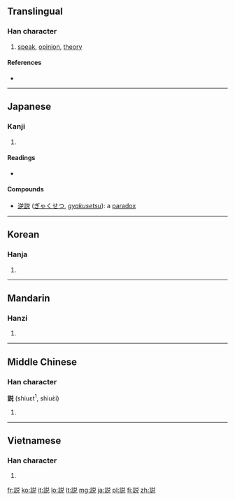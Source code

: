 {{also|說|说|講}}<!-- may be replaced by zh-forms -->
==Translingual==
{{stroke order|stroke=animate}}
{{ja-forms|説|[[说]]|[[說]]}}

===Han character===
{{Han char|rn=149|rad=言|as=07|sn=14|four=|canj=X卜口金口 (XYRCR), 卜口金口山 (YRCRU)}}

# [[speak]], [[opinion]], [[theory]]

====References====
* {{Han ref|kx=1165.051|dkj=35556|hdz=63979.030|uh=8AAC|ud=35500|bh=90E0|bd=37088}}

----

==Japanese==
===Kanji===
{{ja-kanji|grade=4|rs=言07}}

# {{defn|lang=ja|sort=言07}}

====Readings====
* {{ja-readings|on=[[せつ]] (setsu), [[ぜい]] (zei), [[えつ]] (etsu)|kun=[[とく]] (toku), [[よろこぶ]] (yorokobu)}}

====Compounds====
* [[逆説]] ([[ぎゃくせつ]], ''[[gyakusetsu]]''): a [[paradox]]

----

==Korean==

===Hanja===
{{ko-hanja|hangeul=[[설]], [[세]], 열|eumhun=|rv=seol, se, yeol|mr=sŏl, se, yŏl|y=sel, sey, yel}}

# {{defn|lang=ko|sort=言07}}

----

==Mandarin==

===Hanzi===
{{cmn-hanzi|sim=说|pin=[[shuō]] ([[shuo1]])|wg=shuo<sup>1</sup>}}

# {{defn|lang=cmn|sort=言07}}

----

==Middle Chinese==

===Han character===
'''説''' (shiuɛt<sup>1</sup>, shiuɛ̀i) {{Stimson 4x}}

# {{defn|lang=ltc}}

----

==Vietnamese==

===Han character===
{{vi-hantu|[[thuyết]], [[thót]], [[thốt]]|rs=言07}}

# {{defn|lang=vi|sort=言07}}

[[fr:説]]
[[ko:説]]
[[it:説]]
[[lo:説]]
[[lt:説]]
[[mg:説]]
[[ja:説]]
[[pl:説]]
[[fi:説]]
[[zh:説]]
